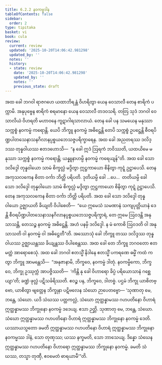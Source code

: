```yaml
---
title: 6.2.2 နဝကမ္မဒါန
tableOfContents: false
sidebar:
  order: 2
type: tipitaka
basket: vi
book: cula
review:
  current: review
  updated: '2025-10-20T14:06:42.981298'
  updated_by: ''
  notes: ''
  history:
  - state: review
    date: '2025-10-20T14:06:42.981298'
    updated_by: ''
    notes: ''
    previous_state: draft
---
```



<DynamicBreadcrumb />


<ReviewStatus review={frontmatter.review} showDetails={true} />

<HypothesisAnnotation frontmatter={frontmatter} />

<Division number="308" book="cula" e="ch" v="4" p="307">

<Paragraph number="1330" book="cula">
အထ ခေါ ဘဂဝါ ရာဇဂဟေ ယထာဘိရန္တံ ဝိဟရိတွာ ယေန ဝေသာလီ တေန စာရိကံ ပက္ကာမိ. အနုပုဗ္ဗေန စာရိကံ စရမာနော ယေန ဝေသာလီ တဒဝသရိ. တတြ သုဒံ ဘဂဝါ ဝေသာလိယံ ဝိဟရတိ မဟာဝနေ ကူဋာဂါရသာလာယံ. တေန ခေါ ပန သမယေန မနုဿာ သက္ကစ္စံ နဝကမ္မံ ကရောန္တိ. ယေပိ ဘိက္ခူ နဝကမ္မံ အဓိဋ္ဌေန္တိ တေပိ သက္ကစ္စံ ဥပဋ္ဌေန္တိ စီဝရပိဏ္ဍပါတသေနာသနဂိလာနပ္ပစ္စယဘေသဇ္ဇပရိက္ခာရေန. အထ ခေါ အညတရဿ ဒလိဒ္ဒဿ တုန္နဝါယဿ ဧတဒဟောသိ—  “န ခေါ ဣဒံ ဩရကံ ဘဝိဿတိ, ယထယိမေ မနုဿာ သက္ကစ္စံ နဝကမ္မံ ကရောန္တိ; ယန္နူနာဟမ္ပိ နဝကမ္မံ ကရေယျန်”တိ. အထ ခေါ သော ဒလိဒ္ဒေါ တုန္နဝါယော သာမံ စိက္ခလ္လံ မဒ္ဒိတွာ ဣဋ္ဌကာယော စိနိတွာ ကုဋ္ဋံ ဥဋ္ဌာပေသိ. တေန အကုသလကေန စိတာ ဝင်္ကာ ဘိတ္တိ ပရိပတိ. ဒုတိယမ္ပိ ခေါ …ပေ…  တတိယမ္ပိ ခေါ သော ဒလိဒ္ဒေါ တုန္နဝါယော သာမံ စိက္ခလ္လံ မဒ္ဒိတွာ ဣဋ္ဌကာယော စိနိတွာ ကုဋ္ဋံ ဥဋ္ဌာပေသိ. တေန အကုသလကေန စိတာ ဝင်္ကာ ဘိတ္တိ ပရိပတိ. အထ ခေါ သော ဒလိဒ္ဒေါ တုန္နဝါယော ဥဇ္ဈာယတိ ခိယျတိ ဝိပါစေတိ—  “ယေ ဣမေသံ သမဏာနံ သကျပုတ္တိယာနံ ဒေန္တိ စီဝရပိဏ္ဍပါတသေနာသနဂိလာနပ္ပစ္စယဘေသဇ္ဇပရိက္ခာရံ, တေ ဣမေ ဩဝဒန္တိ အနုသာသန္တိ, တေသဉ္စ နဝကမ္မံ အဓိဋ္ဌေန္တိ. အဟံ ပနမှိ ဒလိဒ္ဒေါ. န မံ ကောစိ ဩဝဒတိ ဝါ အနုသာသတိ ဝါ နဝကမ္မံ ဝါ အဓိဋ္ဌေတီ”တိ.
</Paragraph>

<Paragraph number="1331" book="cula">
အဿောသုံ ခေါ ဘိက္ခူ တဿ ဒလိဒ္ဒဿ တုန္နဝါယဿ ဥဇ္ဈာယန္တဿ ခိယျန္တဿ ဝိပါစေန္တဿ. အထ ခေါ တေ ဘိက္ခူ ဘဂဝတော ဧတမတ္ထံ အာရောစေသုံ. အထ ခေါ ဘဂဝါ ဧတသ္မိံ နိဒါနေ ဧတသ္မိံ ပကရဏေ ဓမ္မိံ ကထံ ကတွာ ဘိက္ခူ အာမန္တေသိ—  “အနုဇာနာမိ, ဘိက္ခဝေ, နဝကမ္မံ ဒါတုံ. နဝကမ္မိကော, ဘိက္ခဝေ, ဘိက္ခု ဥဿုက္ကံ အာပဇ္ဇိဿတိ—  ‘ကိန္တိ နု ခေါ ဝိဟာရော ခိပ္ပံ ပရိယောသာနံ ဂစ္ဆေယျာ’တိ; ခဏ္ဍံ ဖုလ္လံ ပဋိသင်္ခရိဿတိ. ဧဝဉ္စ ပန, ဘိက္ခဝေ, ဒါတဗ္ဗံ. ပဌမံ ဘိက္ခု ယာစိတဗ္ဗော, ယာစိတွာ ဗျတ္တေန ဘိက္ခုနာ ပဋိဗလေန သံဃော ဉာပေတဗ္ဗော—
</Paragraph>

</Division>
<Division number="309" book="cula" e="ch" v="4" p="308">

<Paragraph number="1332" book="cula">
‘သုဏာတု မေ, ဘန္တေ, သံဃော. ယဒိ သံဃဿ ပတ္တကလ္လံ, သံဃော ဣတ္ထန္နာမဿ ဂဟပတိနော ဝိဟာရံ ဣတ္ထန္နာမဿ ဘိက္ခုနော နဝကမ္မံ ဒဒေယျ. ဧသာ ဉတ္တိ.
</Paragraph>

<Paragraph number="1333" book="cula">
သုဏာတု မေ, ဘန္တေ, သံဃော. သံဃော ဣတ္ထန္နာမဿ ဂဟပတိနော ဝိဟာရံ ဣတ္ထန္နာမဿ ဘိက္ခုနော နဝကမ္မံ ဒေတိ. ယဿာယသ္မတော ခမတိ ဣတ္ထန္နာမဿ ဂဟပတိနော ဝိဟာရံ ဣတ္ထန္နာမဿ ဘိက္ခုနော နဝကမ္မဿ ဒါနံ, သော တုဏှဿ; ယဿ နက္ခမတိ, သော ဘာသေယျ.
</Paragraph>

<Paragraph number="1334" book="cula">
ဒိန္နော သံဃေန ဣတ္ထန္နာမဿ ဂဟပတိနော ဝိဟာရော ဣတ္ထန္နာမဿ ဘိက္ခုနော နဝကမ္မံ. ခမတိ သံဃဿ, တသ္မာ တုဏှီ, ဧဝမေတံ ဓာရယာမီ’”တိ.
</Paragraph>
</Division>